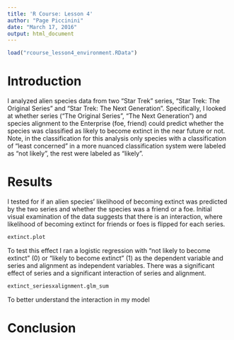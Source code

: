 ```yaml
---
title: 'R Course: Lesson 4'
author: "Page Piccinini"
date: "March 17, 2016"
output: html_document
---
```

```r
load("rcourse_lesson4_environment.RData")
```

# Introduction

I analyzed alien species data from two "Star Trek" series, "Star Trek: The Original Series" and "Star Trek: The Next Generation". Specifically, I looked at whether series ("The Original Series", "The Next Generation") and species alignment to the Enterprise (foe, friend) could predict whether the species was classified as likely to become extinct in the near future or not. Note, in the classification for this analysis only species with a classification of "least concerned" in a more nuanced classification system were labeled as "not likely", the rest were labeled as "likely".


# Results

I tested for if an alien species' likelihood of becoming extinct was predicted by the two series and whether the species was a friend or a foe. Initial visual examination of the data suggests that there is an interaction, where likelihood of becoming extinct for friends or foes is flipped for each series.

```r
extinct.plot
```

To test this effect I ran a logistic regression with "not likely to become extinct" (0) or "likely to become extinct" (1) as the dependent variable and series and alignment as independent variables. There was a significant effect of series and a significant interaction of series and alignment.

```r
extinct_seriesxalignment.glm_sum
```

To better understand the interaction in my model

# Conclusion





